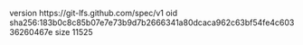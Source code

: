 version https://git-lfs.github.com/spec/v1
oid sha256:183b0c8c85b07e7e73b9d7b2666341a80dcaca962c63bf54fe4c60336260467e
size 11525
